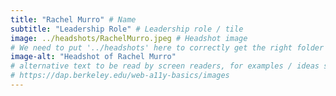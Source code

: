 ```yaml
---
title: "Rachel Murro" # Name
subtitle: "Leadership Role" # Leadership role / tile
image: ../headshots/RachelMurro.jpeg # Headshot image 
# We need to put '../headshots' here to correctly get the right folder
image-alt: "Headshot of Rachel Murro"
# alternative text to be read by screen readers, for examples / ideas see:
# https://dap.berkeley.edu/web-a11y-basics/images
---
```

